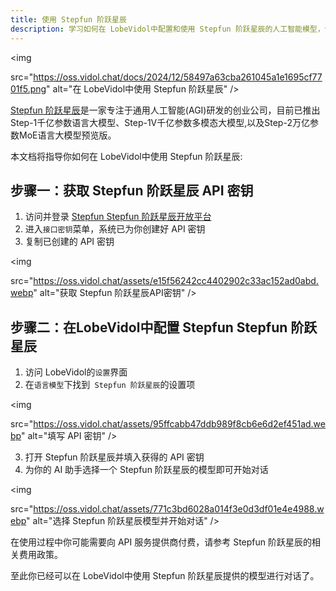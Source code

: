```yaml
---
title: 使用 Stepfun 阶跃星辰
description: 学习如何在 LobeVidol中配置和使用 Stepfun 阶跃星辰的人工智能模型，包括获取 API Key 和选择模型开始对话。
---
```


<img
 
  src="https://oss.vidol.chat/docs/2024/12/58497a63cba261045a1e1695cf7701f5.png"
  alt="在 LobeVidol中使用 Stepfun 阶跃星辰"
/>

[Stepfun 阶跃星辰](https://www.stepfun.com/)是一家专注于通用人工智能(AGI)研发的创业公司，目前已推出Step-1千亿参数语言大模型、Step-1V千亿参数多模态大模型,以及Step-2万亿参数MoE语言大模型预览版。

本文档将指导你如何在 LobeVidol中使用 Stepfun 阶跃星辰:

## 步骤一：获取 Stepfun 阶跃星辰 API 密钥

1. 访问并登录 [Stepfun Stepfun 阶跃星辰开放平台](https://platform.stepfun.com/)
2. 进入`接口密钥`菜单，系统已为你创建好 API 密钥
3. 复制已创建的 API 密钥

<img
 
  src="https://oss.vidol.chat/assets/e15f56242cc4402902c33ac152ad0abd.webp"
  alt="获取 Stepfun 阶跃星辰API密钥"
/>

## 步骤二：在LobeVidol中配置 Stepfun Stepfun 阶跃星辰

1. 访问 LobeVidol的`设置`界面
2. 在`语言模型`下找到` Stepfun 阶跃星辰`的设置项

<img
 
  src="https://oss.vidol.chat/assets/95ffcabb47ddb989f8cb6e6d2ef451ad.webp"
  alt="填写 API 密钥"
/>

3. 打开 Stepfun 阶跃星辰并填入获得的 API 密钥
4. 为你的 AI 助手选择一个 Stepfun 阶跃星辰的模型即可开始对话

<img
 
  src="https://oss.vidol.chat/assets/771c3bd6028a014f3e0d3df01e4e4988.webp"
  alt="选择 Stepfun 阶跃星辰模型并开始对话"
/>

<Warning>在使用过程中你可能需要向 API 服务提供商付费，请参考 Stepfun 阶跃星辰的相关费用政策。</Warning>

至此你已经可以在 LobeVidol中使用 Stepfun 阶跃星辰提供的模型进行对话了。
